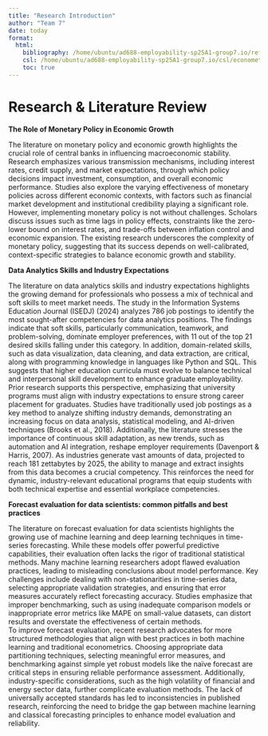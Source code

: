 ```yaml
---
title: "Research Introduction"
author: "Team 7"
date: today
format: 
  html:
    bibliography: /home/ubuntu/ad688-employability-sp25A1-group7.io/references.bib
    csl: /home/ubuntu/ad688-employability-sp25A1-group7.io/csl/econometrica.csl
    toc: true
---
```


# Research & Literature Review
**The Role of Monetary Policy in Economic Growth**

The literature on monetary policy and economic growth highlights the crucial role of central banks in influencing macroeconomic stability. Research emphasizes various transmission mechanisms, including interest rates, credit supply, and market expectations, through which policy decisions impact investment, consumption, and overall economic performance. Studies also explore the varying effectiveness of monetary policies across different economic contexts, with factors such as financial market development and institutional credibility playing a significant role.
However, implementing monetary policy is not without challenges. Scholars discuss issues such as time lags in policy effects, constraints like the zero-lower bound on interest rates, and trade-offs between inflation control and economic expansion. The existing research underscores the complexity of monetary policy, suggesting that its success depends on well-calibrated, context-specific strategies to balance economic growth and stability.

**Data Analytics Skills and Industry Expectations**

The literature on data analytics skills and industry expectations highlights the growing demand for professionals who possess a mix of technical and soft skills to meet market needs. The study in the Information Systems Education Journal (ISEDJ) (2024) analyzes 786 job postings to identify the most sought-after competencies for data analytics positions. The findings indicate that soft skills, particularly communication, teamwork, and problem-solving, dominate employer preferences, with 11 out of the top 21 desired skills falling under this category. In addition, domain-related skills, such as data visualization, data cleaning, and data extraction, are critical, along with programming knowledge in languages like Python and SQL. This suggests that higher education curricula must evolve to balance technical and interpersonal skill development to enhance graduate employability.
Prior research supports this perspective, emphasizing that university programs must align with industry expectations to ensure strong career placement for graduates. Studies have traditionally used job postings as a key method to analyze shifting industry demands, demonstrating an increasing focus on data analysis, statistical modeling, and AI-driven techniques (Brooks et al., 2018). Additionally, the literature stresses the importance of continuous skill adaptation, as new trends, such as automation and AI integration, reshape employer requirements (Davenport & Harris, 2007). As industries generate vast amounts of data, projected to reach 181 zettabytes by 2025, the ability to manage and extract insights from this data becomes a crucial competency. This reinforces the need for dynamic, industry-relevant educational programs that equip students with both technical expertise and essential workplace competencies.

**Forecast evaluation for data scientists: common pitfalls and best practices**

The literature on forecast evaluation for data scientists highlights the growing use of machine learning and deep learning techniques in time-series forecasting. While these models offer powerful predictive capabilities, their evaluation often lacks the rigor of traditional statistical methods. Many machine learning researchers adopt flawed evaluation practices, leading to misleading conclusions about model performance. Key challenges include dealing with non-stationarities in time-series data, selecting appropriate validation strategies, and ensuring that error measures accurately reflect forecasting accuracy. Studies emphasize that improper benchmarking, such as using inadequate comparison models or inappropriate error metrics like MAPE on small-value datasets, can distort results and overstate the effectiveness of certain methods.  
To improve forecast evaluation, recent research advocates for more structured methodologies that align with best practices in both machine learning and traditional econometrics. Choosing appropriate data partitioning techniques, selecting meaningful error measures, and benchmarking against simple yet robust models like the naïve forecast are critical steps in ensuring reliable performance assessment. Additionally, industry-specific considerations, such as the high volatility of financial and energy sector data, further complicate evaluation methods. The lack of universally accepted standards has led to inconsistencies in published research, reinforcing the need to bridge the gap between machine learning and classical forecasting principles to enhance model evaluation and reliability.